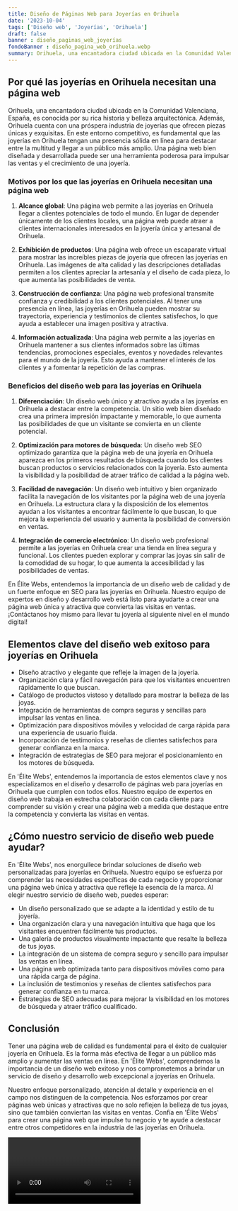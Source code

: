 ```yaml
---
title: Diseño de Páginas Web para Joyerías en Orihuela
date: '2023-10-04'
tags: ['Diseño web', 'Joyerías', 'Orihuela']
draft: false
banner : diseño_paginas_web_joyerías
fondoBanner : diseño_pagina_web_orihuela.webp
summary: Orihuela, una encantadora ciudad ubicada en la Comunidad Valenciana, España, es conocida por su rica historia y belleza arquitectónica. Además, Orihuela cuenta con una próspera industria de joyerías que ofrecen piezas únicas y exquisitas. En este entorno competitivo, es fundamental que las joyerías en Orihuela tengan una presencia sólida en línea para destacar entre la multitud y llegar a un público más amplio. Una página web bien diseñada y desarrollada puede ser una herramienta poderosa para impulsar las ventas y el crecimiento de una joyería.
---
```


## Por qué las joyerías en Orihuela necesitan una página web

Orihuela, una encantadora ciudad ubicada en la Comunidad Valenciana, España, es conocida por su rica historia y belleza arquitectónica. Además, Orihuela cuenta con una próspera industria de joyerías que ofrecen piezas únicas y exquisitas. En este entorno competitivo, es fundamental que las joyerías en Orihuela tengan una presencia sólida en línea para destacar entre la multitud y llegar a un público más amplio. Una página web bien diseñada y desarrollada puede ser una herramienta poderosa para impulsar las ventas y el crecimiento de una joyería.

### Motivos por los que las joyerías en Orihuela necesitan una página web

1. **Alcance global**: Una página web permite a las joyerías en Orihuela llegar a clientes potenciales de todo el mundo. En lugar de depender únicamente de los clientes locales, una página web puede atraer a clientes internacionales interesados en la joyería única y artesanal de Orihuela.

2. **Exhibición de productos**: Una página web ofrece un escaparate virtual para mostrar las increíbles piezas de joyería que ofrecen las joyerías en Orihuela. Las imágenes de alta calidad y las descripciones detalladas permiten a los clientes apreciar la artesanía y el diseño de cada pieza, lo que aumenta las posibilidades de venta.

3. **Construcción de confianza**: Una página web profesional transmite confianza y credibilidad a los clientes potenciales. Al tener una presencia en línea, las joyerías en Orihuela pueden mostrar su trayectoria, experiencia y testimonios de clientes satisfechos, lo que ayuda a establecer una imagen positiva y atractiva.

4. **Información actualizada**: Una página web permite a las joyerías en Orihuela mantener a sus clientes informados sobre las últimas tendencias, promociones especiales, eventos y novedades relevantes para el mundo de la joyería. Esto ayuda a mantener el interés de los clientes y a fomentar la repetición de las compras.

### Beneficios del diseño web para las joyerías en Orihuela

1. **Diferenciación**: Un diseño web único y atractivo ayuda a las joyerías en Orihuela a destacar entre la competencia. Un sitio web bien diseñado crea una primera impresión impactante y memorable, lo que aumenta las posibilidades de que un visitante se convierta en un cliente potencial.

2. **Optimización para motores de búsqueda**: Un diseño web SEO optimizado garantiza que la página web de una joyería en Orihuela aparezca en los primeros resultados de búsqueda cuando los clientes buscan productos o servicios relacionados con la joyería. Esto aumenta la visibilidad y la posibilidad de atraer tráfico de calidad a la página web.

3. **Facilidad de navegación**: Un diseño web intuitivo y bien organizado facilita la navegación de los visitantes por la página web de una joyería en Orihuela. La estructura clara y la disposición de los elementos ayudan a los visitantes a encontrar fácilmente lo que buscan, lo que mejora la experiencia del usuario y aumenta la posibilidad de conversión en ventas.

4. **Integración de comercio electrónico**: Un diseño web profesional permite a las joyerías en Orihuela crear una tienda en línea segura y funcional. Los clientes pueden explorar y comprar las joyas sin salir de la comodidad de su hogar, lo que aumenta la accesibilidad y las posibilidades de ventas.

En Élite Webs, entendemos la importancia de un diseño web de calidad y de un fuerte enfoque en SEO para las joyerías en Orihuela. Nuestro equipo de expertos en diseño y desarrollo web está listo para ayudarte a crear una página web única y atractiva que convierta las visitas en ventas. ¡Contáctanos hoy mismo para llevar tu joyería al siguiente nivel en el mundo digital!

<GifSeo />

<Cta />

## Elementos clave del diseño web exitoso para joyerías en Orihuela

- Diseño atractivo y elegante que refleje la imagen de la joyería.
- Organización clara y fácil navegación para que los visitantes encuentren rápidamente lo que buscan.
- Catálogo de productos vistoso y detallado para mostrar la belleza de las joyas.
- Integración de herramientas de compra seguras y sencillas para impulsar las ventas en línea.
- Optimización para dispositivos móviles y velocidad de carga rápida para una experiencia de usuario fluida.
- Incorporación de testimonios y reseñas de clientes satisfechos para generar confianza en la marca.
- Integración de estrategias de SEO para mejorar el posicionamiento en los motores de búsqueda.

En 'Élite Webs', entendemos la importancia de estos elementos clave y nos especializamos en el diseño y desarrollo de páginas web para joyerías en Orihuela que cumplen con todos ellos. Nuestro equipo de expertos en diseño web trabaja en estrecha colaboración con cada cliente para comprender su visión y crear una página web a medida que destaque entre la competencia y convierta las visitas en ventas.

## ¿Cómo nuestro servicio de diseño web puede ayudar?

En 'Élite Webs', nos enorgullece brindar soluciones de diseño web personalizadas para joyerías en Orihuela. Nuestro equipo se esfuerza por comprender las necesidades específicas de cada negocio y proporcionar una página web única y atractiva que refleje la esencia de la marca. Al elegir nuestro servicio de diseño web, puedes esperar:

- Un diseño personalizado que se adapte a la identidad y estilo de tu joyería.
- Una organización clara y una navegación intuitiva que haga que los visitantes encuentren fácilmente tus productos.
- Una galería de productos visualmente impactante que resalte la belleza de tus joyas.
- La integración de un sistema de compra seguro y sencillo para impulsar las ventas en línea.
- Una página web optimizada tanto para dispositivos móviles como para una rápida carga de página.
- La inclusión de testimonios y reseñas de clientes satisfechos para generar confianza en tu marca.
- Estrategias de SEO adecuadas para mejorar la visibilidad en los motores de búsqueda y atraer tráfico cualificado.

## Conclusión

Tener una página web de calidad es fundamental para el éxito de cualquier joyería en Orihuela. Es la forma más efectiva de llegar a un público más amplio y aumentar las ventas en línea. En 'Élite Webs', comprendemos la importancia de un diseño web exitoso y nos comprometemos a brindar un servicio de diseño y desarrollo web excepcional a joyerías en Orihuela.

Nuestro enfoque personalizado, atención al detalle y experiencia en el campo nos distinguen de la competencia. Nos esforzamos por crear páginas web únicas y atractivas que no solo reflejen la belleza de tus joyas, sino que también conviertan las visitas en ventas. Confía en 'Élite Webs' para crear una página web que impulse tu negocio y te ayude a destacar entre otros competidores en la industria de las joyerías en Orihuela.

<Video />

<CtaBot job='Joyerías' city='Orihuela'/>

<Gmaps query='Orihuela+españa+maps' />